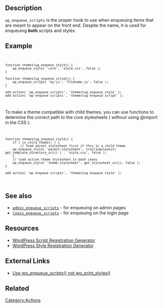 ==Description==
<code>wp_enqueue_scripts</code> is the proper hook to use when enqueuing items that are meant to appear on the front end. Despite the name, it is used for enqueuing '''both''' scripts and styles.

== Example ==
<code><pre>
function themeslug_enqueue_style() {
	wp_enqueue_style( 'core', 'style.css', false ); 
}

function themeslug_enqueue_script() {
	wp_enqueue_script( 'my-js', 'filename.js', false );
}

add_action( 'wp_enqueue_scripts', 'themeslug_enqueue_style' );
add_action( 'wp_enqueue_scripts', 'themeslug_enqueue_script' );
</pre></code>

To make a theme compatible with child themes, you can use functions to determine the correct path to the core stylesheets ( without using @import in the CSS ):

<code><pre>
function themeslug_enqueue_style() {
    if ( is_child_theme() ) {
        // load parent stylesheet first if this is a child theme
	wp_enqueue_style( 'parent-stylesheet', trailingslashit( get_template_directory_uri() ) . 'style.css', false );
    }
    // load active theme stylesheet in both cases
    wp_enqueue_style( 'theme-stylesheet', get_stylesheet_uri(), false );
}

add_action( 'wp_enqueue_scripts', 'themeslug_enqueue_style' );

</pre></code>

== See also ==
* <code>[[Plugin_API/Action_Reference/admin_enqueue_scripts|admin_enqueue_scripts]]</code> - for enqueuing on admin pages
* <code>[[Plugin_API/Action_Reference/login_enqueue_scripts|login_enqueue_scripts]]</code> - for enqueuing on the login page

== Resources ==
* [http://generatewp.com/register_script/ WordPress Script Registration Generator]
* [http://generatewp.com/register_style/ WordPress Style Registration Generator]

== External Links ==
* [http://make.wordpress.org/core/2011/12/12/use-wp_enqueue_scripts-not-wp_print_styles-to-enqueue-scripts-and-styles-for-the-frontend/ Use wp_enqueue_scripts() not wp_print_styles()]

== Related ==
{{Enqueue Functions Related}}

[[Category:Actions]]